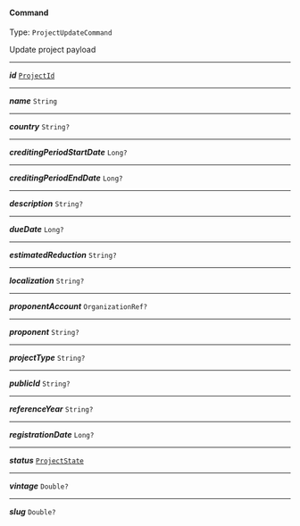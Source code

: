 


#### Command

Type: `ProjectUpdateCommand`

Update project payload



---

***id*** [`ProjectId`](#projectid)

---

***name*** `String`

---

***country*** `String?`

---

***creditingPeriodStartDate*** `Long?`

---

***creditingPeriodEndDate*** `Long?`

---

***description*** `String?`

---

***dueDate*** `Long?`

---

***estimatedReduction*** `String?`

---

***localization*** `String?`

---

***proponentAccount*** `OrganizationRef?`

---

***proponent*** `String?`

---

***projectType*** `String?`

---

***publicId*** `String?`

---

***referenceYear*** `String?`

---

***registrationDate*** `Long?`

---

***status*** [`ProjectState`](#projectstate)

---

***vintage*** `Double?`

---

***slug*** `Double?`

